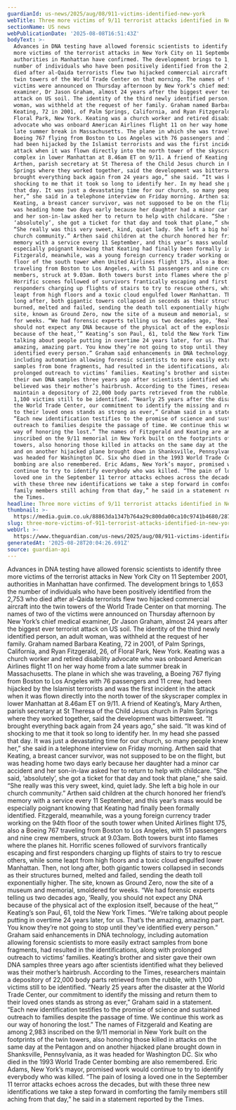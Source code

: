 ```yaml
---
guardianId: us-news/2025/aug/08/911-victims-identified-new-york
webTitle: Three more victims of 9/11 terrorist attacks identified in New York City
sectionName: US news
webPublicationDate: '2025-08-08T16:51:43Z'
bodyText: >-
  Advances in DNA testing have allowed forensic scientists to identify three
  more victims of the terrorist attacks in New York City on 11 September 2001,
  authorities in Manhattan have confirmed. The development brings to 1,653 the
  number of individuals who have been positively identified from the 2,753 who
  died after al-Qaida terrorists flew two hijacked commercial aircraft into the
  twin towers of the World Trade Center on that morning. The names of two of the
  victims were announced on Thursday afternoon by New York’s chief medical
  examiner, Dr Jason Graham, almost 24 years after the biggest ever terrorist
  attack on US soil. The identity of the third newly identified person, an adult
  woman, was withheld at the request of her family. Graham named Barbara
  Keating, 72 in 2001, of Palm Springs, California, and Ryan Fitzgerald, 26, of
  Floral Park, New York. Keating was a church worker and retired disability
  advocate who was onboard American Airlines flight 11 on her way home from a
  late summer break in Massachusetts. The plane in which she was traveling, a
  Boeing 767 flying from Boston to Los Angeles with 76 passengers and 11 crew,
  had been hijacked by the Islamist terrorists and was the first incident in the
  attack when it was flown directly into the north tower of the skyscraper
  complex in lower Manhattan at 8.46am ET on 9/11. A friend of Keating’s, Mary
  Arthen, parish secretary at St Theresa of the Child Jesus church in Palm
  Springs where they worked together, said the development was bittersweet. “It
  brought everything back again from 24 years ago,” she said. “It was kind of
  shocking to me that it took so long to identify her. In my head she passed
  that day. It was just a devastating time for our church, so many people knew
  her,” she said in a telephone interview on Friday morning. Arthen said that
  Keating, a breast cancer survivor, was not supposed to be on the flight, but
  was heading home two days early because her daughter had a minor car accident
  and her son-in-law asked her to return to help with childcare. “She said,
  ‘absolutely’, she got a ticket for that day and took that plane,” she said.
  “She really was this very sweet, kind, quiet lady. She left a big hole in our
  church community.” Arthen said children at the church honored her friend’s
  memory with a service every 11 September, and this year’s mass would be
  especially poignant knowing that Keating had finally been formally identified.
  Fitzgerald, meanwhile, was a young foreign currency trader working on the 94th
  floor of the south tower when United Airlines flight 175, also a Boeing 767
  traveling from Boston to Los Angeles, with 51 passengers and nine crew
  members, struck at 9.03am. Both towers burst into flames where the planes hit.
  Horrific scenes followed of survivors frantically escaping and first
  responders charging up flights of stairs to try to rescue others, while some
  leapt from high floors and a toxic cloud engulfed lower Manhattan. Then, not
  long after, both gigantic towers collapsed in seconds as their structures
  burned, melted and failed, sending the death toll exponentially higher. The
  site, known as Ground Zero, now the site of a museum and memorial, smoldered
  for weeks. “We had forensic experts telling us two decades ago, ‘Really, you
  should not expect any DNA because of the physical act of the explosion itself,
  because of the heat,’” Keating’s son Paul, 61, told the New York Times. “We’re
  talking about people putting in overtime 24 years later, for us. That’s the
  amazing, amazing part. You know they’re not going to stop until they’ve
  identified every person.” Graham said enhancements in DNA technology,
  including automation allowing forensic scientists to more easily extract
  samples from bone fragments, had resulted in the identifications, along with
  prolonged outreach to victims’ families. Keating’s brother and sister gave
  their own DNA samples three years ago after scientists identified what they
  believed was their mother’s hairbrush. According to the Times, researchers
  maintain a depository of 22,000 body parts retrieved from the rubble, with
  1,100 victims still to be identified. “Nearly 25 years after the disaster at
  the World Trade Center, our commitment to identify the missing and return them
  to their loved ones stands as strong as ever,” Graham said in a statement.
  “Each new identification testifies to the promise of science and sustained
  outreach to families despite the passage of time. We continue this work as our
  way of honoring the lost.” The names of Fitzgerald and Keating are among 2,983
  inscribed on the 9/11 memorial in New York built on the footprints of the twin
  towers, also honoring those killed in attacks on the same day at the Pentagon
  and on another hijacked plane brought down in Shanksville, Pennsylvania, as it
  was headed for Washington DC. Six who died in the 1993 World Trade Center
  bombing are also remembered. Eric Adams, New York’s mayor, promised work would
  continue to try to identify everybody who was killed. “The pain of losing a
  loved one in the September 11 terror attacks echoes across the decades, but
  with these three new identifications we take a step forward in comforting the
  family members still aching from that day,” he said in a statement reported by
  the Times.
headline: Three more victims of 9/11 terrorist attacks identified in New York City
thumbnail: >-
  https://media.guim.co.uk/88863da1347b764a29c800da00ca10c9741b4680/287_0_4139_3313/500.jpg
slug: three-more-victims-of-911-terrorist-attacks-identified-in-new-york-city
webUrl: >-
  https://www.theguardian.com/us-news/2025/aug/08/911-victims-identified-new-york
generatedAt: '2025-08-28T20:04:26.691Z'
source: guardian-api
---
```

Advances in DNA testing have allowed forensic scientists to identify three more victims of the terrorist attacks in New York City on 11 September 2001, authorities in Manhattan have confirmed. The development brings to 1,653 the number of individuals who have been positively identified from the 2,753 who died after al-Qaida terrorists flew two hijacked commercial aircraft into the twin towers of the World Trade Center on that morning. The names of two of the victims were announced on Thursday afternoon by New York’s chief medical examiner, Dr Jason Graham, almost 24 years after the biggest ever terrorist attack on US soil. The identity of the third newly identified person, an adult woman, was withheld at the request of her family. Graham named Barbara Keating, 72 in 2001, of Palm Springs, California, and Ryan Fitzgerald, 26, of Floral Park, New York. Keating was a church worker and retired disability advocate who was onboard American Airlines flight 11 on her way home from a late summer break in Massachusetts. The plane in which she was traveling, a Boeing 767 flying from Boston to Los Angeles with 76 passengers and 11 crew, had been hijacked by the Islamist terrorists and was the first incident in the attack when it was flown directly into the north tower of the skyscraper complex in lower Manhattan at 8.46am ET on 9/11. A friend of Keating’s, Mary Arthen, parish secretary at St Theresa of the Child Jesus church in Palm Springs where they worked together, said the development was bittersweet. “It brought everything back again from 24 years ago,” she said. “It was kind of shocking to me that it took so long to identify her. In my head she passed that day. It was just a devastating time for our church, so many people knew her,” she said in a telephone interview on Friday morning. Arthen said that Keating, a breast cancer survivor, was not supposed to be on the flight, but was heading home two days early because her daughter had a minor car accident and her son-in-law asked her to return to help with childcare. “She said, ‘absolutely’, she got a ticket for that day and took that plane,” she said. “She really was this very sweet, kind, quiet lady. She left a big hole in our church community.” Arthen said children at the church honored her friend’s memory with a service every 11 September, and this year’s mass would be especially poignant knowing that Keating had finally been formally identified. Fitzgerald, meanwhile, was a young foreign currency trader working on the 94th floor of the south tower when United Airlines flight 175, also a Boeing 767 traveling from Boston to Los Angeles, with 51 passengers and nine crew members, struck at 9.03am. Both towers burst into flames where the planes hit. Horrific scenes followed of survivors frantically escaping and first responders charging up flights of stairs to try to rescue others, while some leapt from high floors and a toxic cloud engulfed lower Manhattan. Then, not long after, both gigantic towers collapsed in seconds as their structures burned, melted and failed, sending the death toll exponentially higher. The site, known as Ground Zero, now the site of a museum and memorial, smoldered for weeks. “We had forensic experts telling us two decades ago, ‘Really, you should not expect any DNA because of the physical act of the explosion itself, because of the heat,’” Keating’s son Paul, 61, told the New York Times. “We’re talking about people putting in overtime 24 years later, for us. That’s the amazing, amazing part. You know they’re not going to stop until they’ve identified every person.” Graham said enhancements in DNA technology, including automation allowing forensic scientists to more easily extract samples from bone fragments, had resulted in the identifications, along with prolonged outreach to victims’ families. Keating’s brother and sister gave their own DNA samples three years ago after scientists identified what they believed was their mother’s hairbrush. According to the Times, researchers maintain a depository of 22,000 body parts retrieved from the rubble, with 1,100 victims still to be identified. “Nearly 25 years after the disaster at the World Trade Center, our commitment to identify the missing and return them to their loved ones stands as strong as ever,” Graham said in a statement. “Each new identification testifies to the promise of science and sustained outreach to families despite the passage of time. We continue this work as our way of honoring the lost.” The names of Fitzgerald and Keating are among 2,983 inscribed on the 9/11 memorial in New York built on the footprints of the twin towers, also honoring those killed in attacks on the same day at the Pentagon and on another hijacked plane brought down in Shanksville, Pennsylvania, as it was headed for Washington DC. Six who died in the 1993 World Trade Center bombing are also remembered. Eric Adams, New York’s mayor, promised work would continue to try to identify everybody who was killed. “The pain of losing a loved one in the September 11 terror attacks echoes across the decades, but with these three new identifications we take a step forward in comforting the family members still aching from that day,” he said in a statement reported by the Times.
